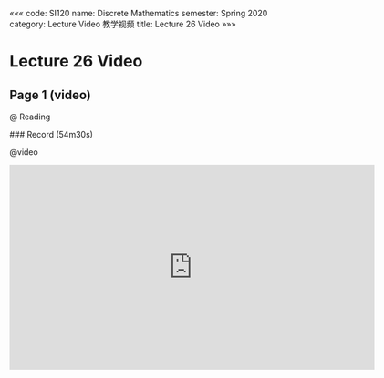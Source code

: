 «««
code: SI120
name: Discrete Mathematics
semester: Spring 2020
category: Lecture Video 教学视频
title: Lecture 26 Video
»»»

# Lecture 26 Video

## Page 1 (video)

@ Reading

<div class="markdown-body">
### Record (54m30s)
</div>

@video

<iframe src="https://watchsb.com/e/d8t221twaryp.html" frameborder=0 marginwidth=0 marginheight=0 scrolling=no width=640 height=360 allowfullscreen></iframe>


